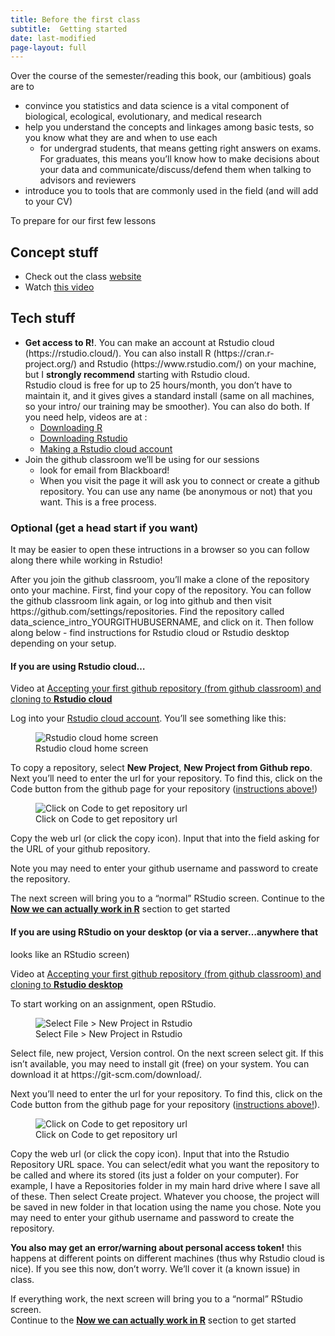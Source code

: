 ```yaml
---
title: Before the first class
subtitle:  Getting started
date: last-modified
page-layout: full
---
```


Over the course of the semester/reading this book, our (ambitious) goals
are to 

* convince you statistics and data science is a vital component of biological, 
ecological, evolutionary, and medical research
* help you understand the concepts and linkages among basic tests, so you know 
what they are and when to use each
  * for undergrad students, that means getting right answers on exams. For graduates,
  this means you'll know how to make decisions about your data and 
  communicate/discuss/defend
  them when talking to advisors and reviewers
* introduce you to tools that are commonly used in the field (and will 
add to your CV)

To prepare for our first few lessons

## Concept stuff

* Check out the class [website](https://sites.google.com/view/biostats/home){target="_blank"}
* Watch [this video](https://www.youtube.com/watch?v=sSD84bIkWDw&t=1s){target="_blank"}

## Tech stuff

* **Get access to R!**. You can make an account at Rstudio cloud (https://rstudio.cloud/).
You can also install R (https://cran.r-project.org/) and 
Rstudio (https://www.rstudio.com/) 
on your machine, but I **strongly recommend** starting with Rstudio cloud.  
Rstudio cloud is free for up to 25 hours/month, you don't have to maintain it, and
it gives gives a standard install (same on all machines, so your intro/
our training may be smoother).  You can also do both.  If you need help, 
videos are at :
  * [Downloading R](https://www.youtube.com/watch?v=S8GrH0MeWkM&list=PLmnVhyQ-20EUFRmsjpYTyB5--zyolr6-o&index=2){target="_blank"}
  * [Downloading Rstudio](https://www.youtube.com/watch?v=pklpCOmK9Cg&list=PLmnVhyQ-20EUFRmsjpYTyB5--zyolr6-o&index=3){target="_blank"}
  * [Making a Rstudio cloud account](https://www.youtube.com/watch?v=ojqNuBRR0y0&list=PLmnVhyQ-20EUFRmsjpYTyB5--zyolr6-o&index=5){target="_blank"}
* Join the github classroom we'll be using for our sessions
  * look for email from Blackboard!
  * When you visit the page it will ask you to connect or create a github 
  repository. You can use 
any name (be anonymous or not) that you want.  This is a free process.

### Optional (get a head start if you want)

It may be easier to open these intructions in a browser so you can follow along
there while working in Rstudio!

After you join the github classroom, you'll make a clone of the repository onto your
machine.  First, find your copy of the repository. You can follow the github 
classroom link again, or log into github and then visit 
https://github.com/settings/repositories. Find the repository called
data_science_intro_YOURGITHUBUSERNAME, and click on it. Then follow along below -
find instructions for Rstudio cloud or Rstudio desktop depending on your setup.

#### If you are using Rstudio cloud...

Video at [Accepting your first github repository (from github classroom) and cloning to
**Rstudio cloud**](https://www.youtube.com/watch?v=GzQ6Dsze8qo&list=PLmnVhyQ-20EUFRmsjpYTyB5--zyolr6-o&index=6){target="_blank"}

Log into your [Rstudio cloud account](https://rstudio.cloud/){target="_blank"}.
You'll see something like this:

![Rstudio cloud home screen](https://lh3.googleusercontent.com/pw/ACtC-3dVAm8XnMQH9ebnayG0SgBgSewlPFWyJmubIbASefCQ0NKiuZHsQO6eUbzy-Y0LZ6U7KbPkmHCi91tJ4lm7xPs4xf0A3fyMXyMKuzfJ6B2tADIq_NX9GmYRrZS5OuZ6Y1DcCxyzMmmEsV-_DyV9XrLLJA=w1320-h581-no?authuser=0)

To copy a repository, select **New Project**, **New Project from Github repo**.
Next you’ll need to enter the url for your repository. To find this, click on the
Code button from the github page for your repository 
([instructions above!](### Optional (get a head start if you want)
))

![Click on Code to get repository url](https://lh3.googleusercontent.com/pw/ACtC-3c6iXUxY_YkEQktN9szfL0Jfl3-jJnjfp2dwbMU_NtnOtoCOFzJcpRN1r0X0zCZlH2gtB9JlXz7_WLgXMBAU7a2K_vwTX5taNBBWwSgsO558aqLZEtKmH_cMpwv7ukzYi7R4ffncWbcscAy8sAzBcZ4Ww=w692-h490-no?authuser=0)

Copy the 
web url (or click the copy icon). Input that into the field asking for the URL
of your github repository. 

Note you may need to enter your github username and password to create the repository.

The next screen will bring you to a "normal" RStudio screen.  Continue to the 
[**Now we can actually work in R**](## Now we can actually work in R and markdown) 
section to get started


#### If you are using RStudio on your desktop (or via a server...anywhere that 
looks like an RStudio screen)

Video at [Accepting your first github repository (from github classroom) and cloning to
**Rstudio desktop**](https://www.youtube.com/watch?v=AjrcY0eB54U&list=PLmnVhyQ-20EUFRmsjpYTyB5--zyolr6-o&index=7&t=453s){target="_blank"}

To start working on an assignment, open RStudio. 

![Select File > New Project in Rstudio](https://lh3.googleusercontent.com/pw/ACtC-3ddyHNvzmRICUa_CmWQmzbz5jr9aTdo_bs9yH9ZbfUPe2LjS46TYj1FsD7CjhKL3rknFZkui-YecWokRGY03cj8occR5HJN56P5N8KJTCUPgciKCAwD8YHJEKXXOOjH-LI8k1G8p88MGB7d_6ov4EJtQQ=w879-h664-no)

Select file, new project, Version control. On the next screen select git. If this
isn't available, you may need to install git (free) on your system.  You can 
download it at https://git-scm.com/download/.  

Next you’ll need to enter the url for your repository. To find this, click on the
Code button from the github page for your repository 
([instructions above!](### Optional (get a head start if you want)
)).

![Click on Code to get repository url](https://lh3.googleusercontent.com/pw/ACtC-3c6iXUxY_YkEQktN9szfL0Jfl3-jJnjfp2dwbMU_NtnOtoCOFzJcpRN1r0X0zCZlH2gtB9JlXz7_WLgXMBAU7a2K_vwTX5taNBBWwSgsO558aqLZEtKmH_cMpwv7ukzYi7R4ffncWbcscAy8sAzBcZ4Ww=w692-h490-no?authuser=0)

Copy the web url (or click the copy icon). Input that into the Rstudio Repository URL 
space. You can select/edit what you want the repository to be called and where its 
stored (its just a folder on your computer). For example, I have a Repositories folder in my 
main hard drive where I save all of these.  Then select Create project. 
Whatever you choose, the project will be saved in new folder in that location 
using the name you chose. Note you may need to enter your github username and password to create the repository. 

**You also may get an error/warning about personal access token!** this happens
at different points on different machines (thus why Rstudio cloud is nice).  If
 you see this now, don't worry. We'll cover it (a known issue) in class.
 
If everything work, the next screen will bring you to a "normal" RStudio screen.  
Continue to the 
[**Now we can actually work in R**](## Now we can actually work in R and markdown) 
section to get started






